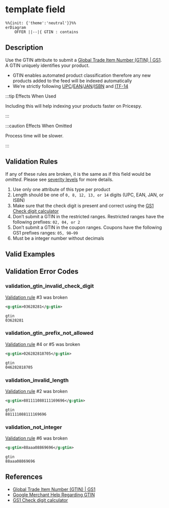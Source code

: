 
# template field

<OptionalField />

```mermaid
%%{init: {'theme':'neutral'}}%%
erDiagram
    OFFER ||--|{ GTIN : contains
```


## Description

Use the GTIN attribute to submit a [Global Trade Item Number (GTIN) | GS1](https://www.gs1.org/standards/id-keys/gtin). A GTIN uniquely identifies your product.

- GTIN enables automated product classification therefore any new products added to the feed will be indexed automatically
- We're strictly following [UPC](https://en.wikipedia.org/wiki/Universal_Product_Code#Composition)/[EAN](https://en.wikipedia.org/wiki/International_Article_Number#Composition)/[JAN](https://en.wikipedia.org/wiki/International_Article_Number#jan)/[ISBN](https://en.wikipedia.org/wiki/International_Standard_Book_Number) and [ITF-14](https://en.wikipedia.org/wiki/ITF-14)
  
:::tip Effects When Used

Including this will help indexing your products faster on Pricespy.

:::

:::caution Effects When Omitted

Process time will be slower.

:::

## Validation Rules

If any of these rules are broken, it is the same as if this field would be *omitted*. Please see [severity levels](../appendix/severity-levels) for more details.

1. Use only one attribute of this type per product
1. Length should be one of `0, 8, 12, 13, or 14` digits (UPC, EAN, JAN, or ISBN)
1. Make sure that the check digit is present and correct using the [GS1 Check digit calculator](https://www.gs1.org/check*digit*calculator)
1. Don’t submit a GTIN in the restricted ranges. Restricted ranges have the following prefixes: `02, 04, or 2`
1. Don’t submit a GTIN in the coupon ranges. Coupons have the following GS1 prefixes ranges: `05, 98–99`
1. Must be a integer number without decimals

## Valid Examples

<ValidExamples/>


## Validation Error Codes

### validation_gtin_invalid_check_digit

[Validation rule](#validation-rules) #3 was broken


<Tabs>
  <TabItem value="xml" label="Example: Invalid XML value" default>

```xml
<g:gtin>03628281</g:gtin>          
```


 </TabItem>
  <TabItem value="csv" label="Example: Invalid CSV value">

```csv
gtin
03628281          
```

  </TabItem>
</Tabs>

### validation_gtin_prefix_not_allowed

[Validation rule](#validation-rules) #4 or #5 was broken

<Tabs>
  <TabItem value="xml" label="Example: Invalid XML value" default>

```xml
<g:gtin>026282818705</g:gtin>      
```


 </TabItem>
  <TabItem value="csv" label="Example: Invalid CSV value">

```csv
gtin
046282818705      
```

  </TabItem>
</Tabs>

### validation_invalid_length


[Validation rule](#validation-rules) #2 was broken

<Tabs>
  <TabItem value="xml" label="Example: Invalid XML value" default>

```xml
<g:gtin>881111088111169696</g:gtin>   
```


 </TabItem>
  <TabItem value="csv" label="Example: Invalid CSV value">

```csv
gtin
881111088111169696
```

  </TabItem>
</Tabs>

### validation_not_integer



[Validation rule](#validation-rules) #6 was broken

<Tabs>
  <TabItem value="xml" label="Example: Invalid XML value" default>

```xml
<g:gtin>88aaa08869696</g:gtin>        
```


 </TabItem>
  <TabItem value="csv" label="Example: Invalid CSV value">

```csv
gtin
88aaa08869696
```

  </TabItem>
</Tabs>



## References

- [Global Trade Item Number (GTIN) | GS1](https://www.gs1.org/standards/id-keys/gtin)
- [Google Merchant Help Regarding GTIN](https://support.google.com/merchants/answer/6324461)
- [GS1 Check digit calculator](https://www.gs1.org/check*digit*calculator)
